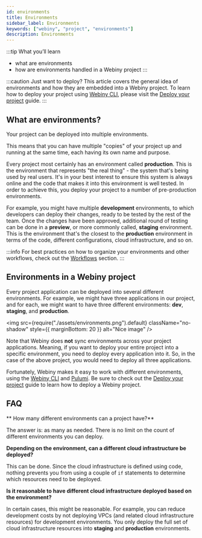 ```yaml
---
id: environments
title: Environments
sidebar_label: Environments
keywords: ["webiny", "project", "environments"]
description: Environments
---
```



:::tip What you’ll learn
- what are environments
- how are environments handled in a Webiny project
:::

:::caution Just want to deploy?
This article covers the general idea of environments and how they are embedded into a Webiny project. To learn how to deploy your project using [Webiny CLI](/docs/key-topics/webiny-cli), please visit the [Deploy your project](/docs/how-to-guides/deployment/deploy-your-project) guide.
:::

## What are environments?

Your project can be deployed into multiple environments.

This means that you can have multiple "copies" of your project up and running at the same time, each having its own name and purpose.

Every project most certainly has an environment called **production**. This is the environment that represents "the real thing" - the system that's being used by real users. It's in your best interest to ensure this system is always online and the code that makes it into this environment is well tested. In order to achieve this, you deploy your project to a number of pre-production environments.

For example, you might have multiple **development** environments, to which developers can deploy their changes, ready to be tested by the rest of the team. Once the changes have been approved, additional round of testing can be done in a **preview**, or more commonly called, **staging** environment. This is the environment that's the closest to the **production** environment in terms of the code, different configurations, cloud infrastructure, and so on.

:::info
For best practices on how to organize your environments and other workflows, check out the [Workflows](#) section.
:::

## Environments in a Webiny project

<!-- vale off -->
Every project application can be deployed into several different environments. For example, we might have three applications in our project, and for each, we might want to have three different environments: **dev**, **staging**, and **production**.


<img
  src={require("./assets/environments.png").default}
  className="no-shadow"
  style={{ marginBottom: 20 }}
  alt="Nice image"
/>

<!-- vale on -->

Note that Webiny does **not** sync environments across your project applications. Meaning, if you want to deploy your entire project into a specific environment, you need to deploy every application into it. So, in the case of the above project, you would need to deploy all three applications.

Fortunately, Webiny makes it easy to work with different environments, using the [Webiny CLI](/docs/key-topics/webiny-cli) and [Pulumi](/docs/key-topics/deployment/iac-with-pulumi). Be sure to check out the [Deploy your project](/docs/how-to-guides/deployment/deploy-your-project) guide to learn how to deploy a Webiny project.

## FAQ

** How many different environments can a project have?**

The answer is: as many as needed. There is no limit on the count of different environments you can deploy.

**Depending on the environment, can a different cloud infrastructure be deployed?**

This can be done. Since the cloud infrastructure is defined using code, nothing prevents you from using a couple of `if` statements to determine which resources need to be deployed.

**Is it reasonable to have different cloud infrastructure deployed based on the environment?**

In certain cases, this might be reasonable. For example, you can reduce development costs by not deploying VPCs (and related cloud infrastructure resources) for development environments. You only deploy the full set of cloud infrastructure resources into **staging** and **production** environments.
